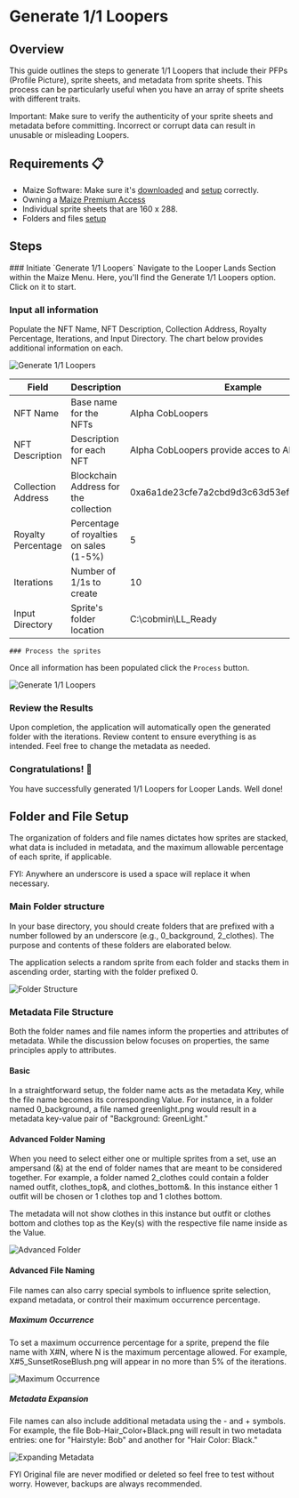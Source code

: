 
# Generate 1/1 Loopers

## Overview

This guide outlines the steps to generate 1/1 Loopers that include their PFPs (Profile Picture), sprite sheets, and metadata from sprite sheets. This process can be particularly useful when you have an array of sprite sheets with different traits.

<Callout type="info" emoji="📘">
Important: Make sure to verify the authenticity of your sprite sheets and metadata before committing. Incorrect or corrupt data can result in unusable or misleading Loopers.
</Callout>

## Requirements 📋

- Maize Software: Make sure it's [downloaded](../download-maize) and [setup](../setup-maize) correctly.
- Owning a [Maize Premium Access](https://loopexchange.art/collection/maize-access/item/0x6692d7a147762ce9335746c7b062576ef9834500f5546a29c724c55752f668c7)
- Individual sprite sheets that are 160 x 288.
- Folders and files [setup](generate-1of1-loopers#folder-and-file-setup)

## Steps

<Steps>
    ### Initiate `Generate 1/1 Loopers` 
    Navigate to the Looper Lands Section within the Maize Menu. Here, you'll find the Generate 1/1 Loopers option. Click on it to start.
    
  ### Input all information
  Populate the NFT Name, NFT Description, Collection Address, Royalty Percentage, Iterations, and Input Directory. The chart below provides additional information on each.

![Generate 1/1 Loopers](/images/tutorials/generate1of1Loopers/generate1of1loopers.png)

| Field | Description | Example |
|----------|----------|----------|
| NFT Name | Base name for the NFTs | Alpha CobLoopers |
| NFT Description | Description for each NFT | Alpha CobLoopers provide acces to Alpha Fields! |
| Collection Address | Blockchain Address for the collection | 0xa6a1de23cfe7a2cbd9d3c63d53efd263426bc8ed |
| Royalty Percentage | Percentage of royalties on sales (1-5%) | 5 |
| Iterations | Number of 1/1s to create | 10 |
| Input Directory | Sprite's folder location | C:\cobmin\LL_Ready |

    ### Process the sprites
Once all information has been populated click the `Process` button.

![Generate 1/1 Loopers](/images/tutorials/generate1of1Loopers/processFiles.png)

  ### Review the Results
  Upon completion, the application will automatically open the generated folder with the iterations. Review content to ensure everything is as intended. Feel free to change the metadata as needed.

<ImageStacking image1="/images/tutorials/generate1of1Loopers/fileIterations.png" image2="/images/tutorials/generate1of1Loopers/iterationFiles.png" />

  ### Congratulations! 🎉
You have successfully generated 1/1 Loopers for Looper Lands. Well done!

</Steps>

## Folder and File Setup

The organization of folders and file names dictates how sprites are stacked, what data is included in metadata, and the maximum allowable percentage of each sprite, if applicable.

<Callout type="info" emoji="📘">
FYI: Anywhere an underscore is used a space will replace it when necessary.
</Callout>

### Main Folder structure

In your base directory, you should create folders that are prefixed with a number followed by an underscore (e.g., 0_background, 2_clothes). The purpose and contents of these folders are elaborated below.

The application selects a random sprite from each folder and stacks them in ascending order, starting with the folder prefixed 0.

![Folder Structure](/images/tutorials/generate1of1Loopers/folderStructure.png)

### Metadata File Structure
Both the folder names and file names inform the properties and attributes of metadata. While the discussion below focuses on properties, the same principles apply to attributes.

#### Basic

In a straightforward setup, the folder name acts as the metadata Key, while the file name becomes its corresponding Value. For instance, in a folder named 0_background, a file named greenlight.png would result in a metadata key-value pair of "Background: GreenLight."
<ImageStacking image1="/images/tutorials/generate1of1Loopers/basicFileSetup.png" image2="/images/tutorials/generate1of1Loopers/basicMetadata.png" />

#### Advanced Folder Naming
When you need to select either one or multiple sprites from a set, use an ampersand (&) at the end of folder names that are meant to be considered together. For example, a folder named 2_clothes could contain a folder named outfit, clothes_top&, and clothes_bottom&. In this instance either 1 outfit will be chosen or 1 clothes top and 1 clothes bottom.

The metadata will not show clothes in this instance but outfit or clothes bottom and clothes top as the Key(s) with the respective file name inside as the Value.

![Advanced Folder](/images/tutorials/generate1of1Loopers/advancedFolder.png)

#### Advanced File Naming
File names can also carry special symbols to influence sprite selection, expand metadata, or control their maximum occurrence percentage.

##### Maximum Occurrence
To set a maximum occurrence percentage for a sprite, prepend the file name with X#N, where N is the maximum percentage allowed. For example, X#5_SunsetRoseBlush.png will appear in no more than 5% of the iterations.

![Maximum Occurrence](/images/tutorials/generate1of1Loopers/maxPercentage.png)

##### Metadata Expansion
File names can also include additional metadata using the - and + symbols. For example, the file Bob-Hair_Color+Black.png will result in two metadata entries: one for "Hairstyle: Bob" and another for "Hair Color: Black."

![Expanding Metadata](/images/tutorials/generate1of1Loopers/expandingMetadata.png)

<Callout type="info" emoji="📘">
    FYI Original file are never modified or deleted so feel free to test without worry. However, backups are always recommended.
</Callout>
